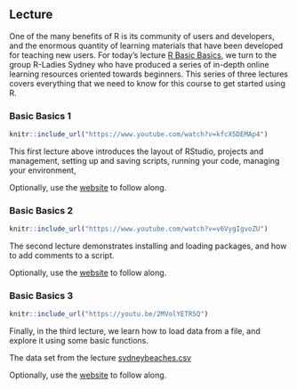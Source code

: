 ## Lecture

One of the many benefits of R is its community of users and developers, and the enormous quantity of learning materials that have been developed for teaching new users. For today's lecture [R Basic Basics](https://rladiessydney.org/courses/ryouwithme/01-basicbasics-0/), we turn to the group R-Ladies Sydney who have produced a series of in-depth online learning resources oriented towards beginners. This series of three lectures covers everything that we need to know for this course to get started using R. 

### Basic Basics 1

```r
knitr::include_url("https://www.youtube.com/watch?v=kfcX5DEMAp4")
```

This first lecture above introduces the layout of RStudio, projects and management, setting up and saving scripts, running your code, managing your environment, 

Optionally, use the [website](https://rladiessydney.org/courses/ryouwithme/01-basicbasics-1/) to follow along.

### Basic Basics 2

```r
knitr::include_url("https://www.youtube.com/watch?v=v6VygIgvoZU")
```

The second lecture demonstrates installing and loading packages, and how to add comments to a script.

Optionally, use the [website](https://rladiessydney.org/courses/ryouwithme/01-basicbasics-2/) to follow along.


### Basic Basics 3

```r
knitr::include_url("https://youtu.be/2MVolYETR5Q")
```

Finally, in the third lecture, we learn how to load data from a file, and explore it using some basic functions. 

The data set from the lecture [sydneybeaches.csv](https://raw.githubusercontent.com/rladiessydney/RYouWithMe/master/sydneybeaches.csv)

Optionally, use the [website](https://rladiessydney.org/courses/ryouwithme/01-basicbasics-3/) to follow along.
